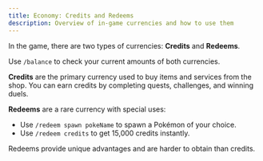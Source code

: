 ```yaml
---
title: Economy: Credits and Redeems
description: Overview of in-game currencies and how to use them
---
```


In the game, there are two types of currencies: **Credits** and **Redeems**.

Use `/balance` to check your current amounts of both currencies.

**Credits** are the primary currency used to buy items and services from the shop. You can earn credits by completing quests, challenges, and winning duels.

**Redeems** are a rare currency with special uses:
- Use `/redeem spawn pokeName` to spawn a Pokémon of your choice.
- Use `/redeem credits` to get 15,000 credits instantly.

Redeems provide unique advantages and are harder to obtain than credits.
